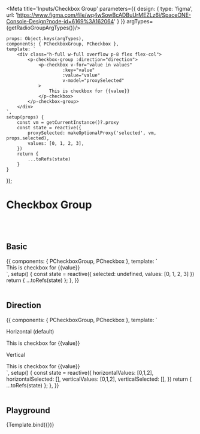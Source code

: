 

<Meta title='Inputs/Checkbox Group' parameters={{
    design: {
        type: 'figma',
        url: 'https://www.figma.com/file/wq4wSowBcADBuUrMEZLz6i/SpaceONE-Console-Design?node-id=6169%3A162064'
    }
}} argTypes={getRadioGroupArgTypes()}/>


    props: Object.keys(argTypes),
    components: { PCheckboxGroup, PCheckbox },
    template: `
        <div class="h-full w-full overflow p-8 flex flex-col">
            <p-checkbox-group :direction="direction">
                <p-checkbox v-for="value in values"
                         :key="value"
                         :value="value"
                         v-model="proxySelected"
                >
                    This is checkbox for {{value}}
                </p-checkbox>
            </p-checkbox-group>
        </div>
    `,
    setup(props) {
        const vm = getCurrentInstance()?.proxy
        const state = reactive({
            proxySelected: makeOptionalProxy('selected', vm, props.selected),
            values: [0, 1, 2, 3],
        })
        return {
            ...toRefs(state)
        }
    }
});


# Checkbox Group
<br/>
<br/>

## Basic

<Canvas>
    <Story name="Basic">
        {{
            components: { PCheckboxGroup, PCheckbox },
            template: `
                <div>
                    <div class="flex flex-col">
                        <p-checkbox-group>
                            <p-checkbox v-for="value in values" v-model="selected" :value="value" :key="value">
                                This is checkbox for {{value}}
                            </p-checkbox>
                        </p-checkbox-group>
                    </div>
                </div>
            `,
            setup() {
                const state = reactive({
                    selected: undefined,
                    values: [0, 1, 2, 3]
                })
                return {
                    ...toRefs(state)
                };
            },
        }}
    </Story>
</Canvas>

<br/>
<br/>

## Direction

<Canvas>
    <Story name="Direction">
        {{
            components: { PCheckboxGroup, PCheckbox },
            template: `
            <div>
                <div class="flex flex-col row-gap-8">
                    <div class="flex flex-col row-gap-2">
                        <p>Horizontal (default)</p>
                        <p-checkbox-group direction="horizontal">
                            <p-checkbox :key="value" v-for="value in horizontalValues" v-model="horizontalSelected" :value="value">
                                This is checkbox for {{value}}
                            </p-checkbox>
                        </p-checkbox-group>
                    </div>
                    <div class="flex flex-col row-gap-2">
                        <p>Vertical</p>
                        <p-checkbox-group direction="vertical">
                            <p-checkbox :key="value" v-for="value in verticalValues" v-model="verticalSelected" :value="value">
                                This is checkbox for {{value}}
                            </p-checkbox>
                        </p-checkbox-group>
                    </div>
                </div>
            </div>
        `,
            setup() {
                const state = reactive({
                    horizontalValues: [0,1,2],
                    horizontalSelected: [],
                    verticalValues: [0,1,2],
                    verticalSelected: [],
                })
                return {
                    ...toRefs(state)
                };
            },
        }}
    </Story>
</Canvas>

<br/>
<br/>

## Playground

<Canvas>
    <Story name="Playground">
        {Template.bind({})}
    </Story>
</Canvas>

<ArgsTable story="Playground"/>

